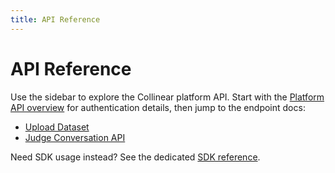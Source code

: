 ```yaml
---
title: API Reference
---
```


# API Reference

Use the sidebar to explore the Collinear platform API. Start with the [Platform API overview](./introduction) for authentication details, then jump to the endpoint docs:

- [Upload Dataset](./endpoint/upload_dataset)
- [Judge Conversation API](./endpoint/judge_conversation)

Need SDK usage instead? See the dedicated [SDK reference](./sdk/overview).
